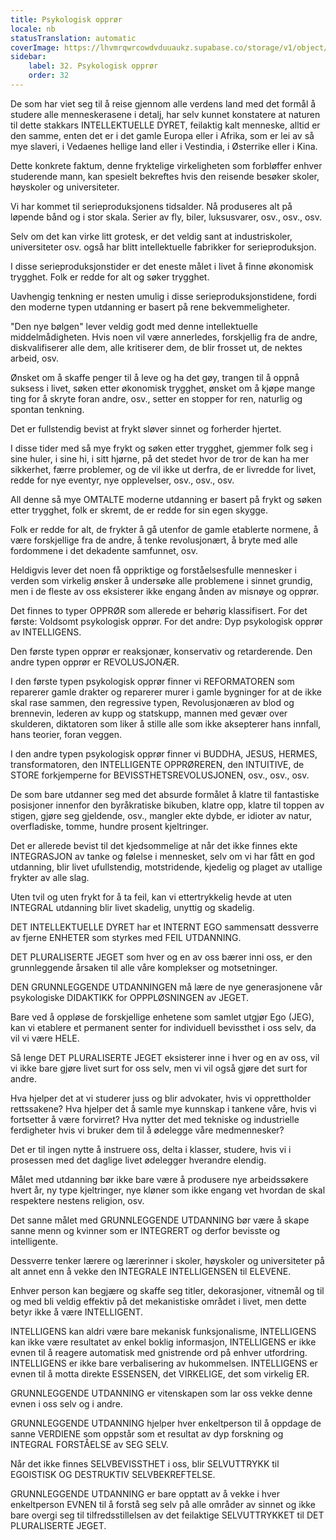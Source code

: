 ```yaml
---
title: Psykologisk opprør
locale: nb
statusTranslation: automatic
coverImage: https://lhvmrqwrcowdvduuaukz.supabase.co/storage/v1/object/public/strapi-uploads/small_cover-educacion-fundamental.webp-2d51a7828a2b1309555be27f7e2a61a0.webp
sidebar:
    label: 32. Psykologisk opprør
    order: 32
---
```

De som har viet seg til å reise gjennom alle verdens land med det formål å studere alle menneskerasene i detalj, har selv kunnet konstatere at naturen til dette stakkars INTELLEKTUELLE DYRET, feilaktig kalt menneske, alltid er den samme, enten det er i det gamle Europa eller i Afrika, som er lei av så mye slaveri, i Vedaenes hellige land eller i Vestindia, i Østerrike eller i Kina.

Dette konkrete faktum, denne fryktelige virkeligheten som forbløffer enhver studerende mann, kan spesielt bekreftes hvis den reisende besøker skoler, høyskoler og universiteter.

Vi har kommet til serieproduksjonens tidsalder. Nå produseres alt på løpende bånd og i stor skala. Serier av fly, biler, luksusvarer, osv., osv., osv.

Selv om det kan virke litt grotesk, er det veldig sant at industriskoler, universiteter osv. også har blitt intellektuelle fabrikker for serieproduksjon.

I disse serieproduksjonstider er det eneste målet i livet å finne økonomisk trygghet. Folk er redde for alt og søker trygghet.

Uavhengig tenkning er nesten umulig i disse serieproduksjonstidene, fordi den moderne typen utdanning er basert på rene bekvemmeligheter.

"Den nye bølgen" lever veldig godt med denne intellektuelle middelmådigheten. Hvis noen vil være annerledes, forskjellig fra de andre, diskvalifiserer alle dem, alle kritiserer dem, de blir frosset ut, de nektes arbeid, osv.

Ønsket om å skaffe penger til å leve og ha det gøy, trangen til å oppnå suksess i livet, søken etter økonomisk trygghet, ønsket om å kjøpe mange ting for å skryte foran andre, osv., setter en stopper for ren, naturlig og spontan tenkning.

Det er fullstendig bevist at frykt sløver sinnet og forherder hjertet.

I disse tider med så mye frykt og søken etter trygghet, gjemmer folk seg i sine huler, i sine hi, i sitt hjørne, på det stedet hvor de tror de kan ha mer sikkerhet, færre problemer, og de vil ikke ut derfra, de er livredde for livet, redde for nye eventyr, nye opplevelser, osv., osv., osv.

All denne så mye OMTALTE moderne utdanning er basert på frykt og søken etter trygghet, folk er skremt, de er redde for sin egen skygge.

Folk er redde for alt, de frykter å gå utenfor de gamle etablerte normene, å være forskjellige fra de andre, å tenke revolusjonært, å bryte med alle fordommene i det dekadente samfunnet, osv.

Heldigvis lever det noen få oppriktige og forståelsesfulle mennesker i verden som virkelig ønsker å undersøke alle problemene i sinnet grundig, men i de fleste av oss eksisterer ikke engang ånden av misnøye og opprør.

Det finnes to typer OPPRØR som allerede er behørig klassifisert. For det første: Voldsomt psykologisk opprør. For det andre: Dyp psykologisk opprør av INTELLIGENS.

Den første typen opprør er reaksjonær, konservativ og retarderende. Den andre typen opprør er REVOLUSJONÆR.

I den første typen psykologisk opprør finner vi REFORMATOREN som reparerer gamle drakter og reparerer murer i gamle bygninger for at de ikke skal rase sammen, den regressive typen, Revolusjonæren av blod og brennevin, lederen av kupp og statskupp, mannen med gevær over skulderen, diktatoren som liker å stille alle som ikke aksepterer hans innfall, hans teorier, foran veggen.

I den andre typen psykologisk opprør finner vi BUDDHA, JESUS, HERMES, transformatoren, den INTELLIGENTE OPPRØREREN, den INTUITIVE, de STORE forkjemperne for BEVISSTHETSREVOLUSJONEN, osv., osv., osv.

De som bare utdanner seg med det absurde formålet å klatre til fantastiske posisjoner innenfor den byråkratiske bikuben, klatre opp, klatre til toppen av stigen, gjøre seg gjeldende, osv., mangler ekte dybde, er idioter av natur, overfladiske, tomme, hundre prosent kjeltringer.

Det er allerede bevist til det kjedsommelige at når det ikke finnes ekte INTEGRASJON av tanke og følelse i mennesket, selv om vi har fått en god utdanning, blir livet ufullstendig, motstridende, kjedelig og plaget av utallige frykter av alle slag.

Uten tvil og uten frykt for å ta feil, kan vi ettertrykkelig hevde at uten INTEGRAL utdanning blir livet skadelig, unyttig og skadelig.

DET INTELLEKTUELLE DYRET har et INTERNT EGO sammensatt dessverre av fjerne ENHETER som styrkes med FEIL UTDANNING.

DET PLURALISERTE JEGET som hver og en av oss bærer inni oss, er den grunnleggende årsaken til alle våre komplekser og motsetninger.

DEN GRUNNLEGGENDE UTDANNINGEN må lære de nye generasjonene vår psykologiske DIDAKTIKK for OPPPLØSNINGEN av JEGET.

Bare ved å oppløse de forskjellige enhetene som samlet utgjør Ego (JEG), kan vi etablere et permanent senter for individuell bevissthet i oss selv, da vil vi være HELE.

Så lenge DET PLURALISERTE JEGET eksisterer inne i hver og en av oss, vil vi ikke bare gjøre livet surt for oss selv, men vi vil også gjøre det surt for andre.

Hva hjelper det at vi studerer juss og blir advokater, hvis vi opprettholder rettssakene? Hva hjelper det å samle mye kunnskap i tankene våre, hvis vi fortsetter å være forvirret? Hva nytter det med tekniske og industrielle ferdigheter hvis vi bruker dem til å ødelegge våre medmennesker?

Det er til ingen nytte å instruere oss, delta i klasser, studere, hvis vi i prosessen med det daglige livet ødelegger hverandre elendig.

Målet med utdanning bør ikke bare være å produsere nye arbeidssøkere hvert år, ny type kjeltringer, nye kløner som ikke engang vet hvordan de skal respektere nestens religion, osv.

Det sanne målet med GRUNNLEGGENDE UTDANNING bør være å skape sanne menn og kvinner som er INTEGRERT og derfor bevisste og intelligente.

Dessverre tenker lærere og lærerinner i skoler, høyskoler og universiteter på alt annet enn å vekke den INTEGRALE INTELLIGENSEN til ELEVENE.

Enhver person kan begjære og skaffe seg titler, dekorasjoner, vitnemål og til og med bli veldig effektiv på det mekanistiske området i livet, men dette betyr ikke å være INTELLIGENT.

INTELLIGENS kan aldri være bare mekanisk funksjonalisme, INTELLIGENS kan ikke være resultatet av enkel boklig informasjon, INTELLIGENS er ikke evnen til å reagere automatisk med gnistrende ord på enhver utfordring. INTELLIGENS er ikke bare verbalisering av hukommelsen. INTELLIGENS er evnen til å motta direkte ESSENSEN, det VIRKELIGE, det som virkelig ER.

GRUNNLEGGENDE UTDANNING er vitenskapen som lar oss vekke denne evnen i oss selv og i andre.

GRUNNLEGGENDE UTDANNING hjelper hver enkeltperson til å oppdage de sanne VERDIENE som oppstår som et resultat av dyp forskning og INTEGRAL FORSTÅELSE av SEG SELV.

Når det ikke finnes SELVBEVISSTHET i oss, blir SELVUTTRYKK til EGOISTISK OG DESTRUKTIV SELVBEKREFTELSE.

GRUNNLEGGENDE UTDANNING er bare opptatt av å vekke i hver enkeltperson EVNEN til å forstå seg selv på alle områder av sinnet og ikke bare overgi seg til tilfredsstillelsen av det feilaktige SELVUTTRYKKET til DET PLURALISERTE JEGET.


